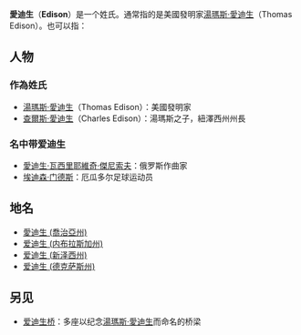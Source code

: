 {{noteTA
|1=zh-hans:托马斯;zh-hk:湯瑪斯;zh-tw:湯瑪斯
}}
'''愛迪生'''（'''Edison'''）是一个姓氏。通常指的是美國發明家[[湯瑪斯·愛迪生|湯瑪斯·愛迪生]]（Thomas Edison）。也可以指：

== 人物 ==
=== 作為姓氏 ===
*[[湯瑪斯·愛迪生|湯瑪斯·愛迪生]]（Thomas Edison）：美國發明家
*[[查爾斯·愛迪生|查爾斯·愛迪生]]（Charles Edison）：湯瑪斯之子，紐澤西州州長

=== 名中带爱迪生 ===
*[[愛迪生·瓦西里耶維奇·傑尼索夫|愛迪生·瓦西里耶維奇·傑尼索夫]]：俄罗斯作曲家
*[[埃迪森·门德斯|埃迪森·门德斯]]：厄瓜多尔足球运动员

== 地名 ==
*[[愛迪生_(喬治亞州)|愛迪生 (喬治亞州)]]
*[[爱迪生_(内布拉斯加州)|爱迪生 (内布拉斯加州)]]
*[[爱迪生_(新泽西州)|爱迪生 (新泽西州)]]
*[[爱迪生_(德克萨斯州)|爱迪生 (德克萨斯州)]]

== 另见 ==
*[[爱迪生桥|爱迪生桥]]：多座以纪念[[湯瑪斯·愛迪生|湯瑪斯·愛迪生]]而命名的桥梁

{{disambiguation|Cat=三字譯名消歧義}}